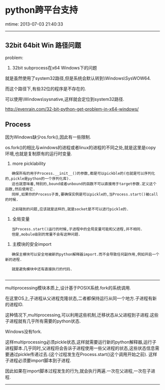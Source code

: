 = python跨平台支持 =
mtime: 2013-07-03 21:40:33 
----
== 32bit 64bit Win 路径问题 ==

problem:

# 32bit subprocess在x64 Windows下的问题
就是虽然使用了system32路径,但是系统会默认转到\Windows\SysWOW64.

而这个路径下,有些32位的程序是不存在的.

可以使用\Windows\sysnative,这样就会定位到system32路径.

[[http://evenrain.com/32-bit-python-get-problem-in-x64-windows/]]
== Process ==

因为Windows缺少os.fork(),因此有一些限制.

os.fork()的相比与windows的进程或者linux的进程的不同之处,就是这里是copy环境,也就是复制原有的运行时变量.

# more picklability
    确保所有的用于Process.__init__()的参数,都是可以pickble的(也就是可以序列化的,pickle是python的一个序列化库).
    这也就意味着,特别的,bound或者unbound的函数不可以直接用于target参数.定义这个函数,然后使用它.
    同样,如果你的Process子类,要确保实例是可以pickle的,当Process.start()被call的时候.

    之前碰到的问题,应该就是这样的,就是socket是不可以进行pickle的.


# 全局变量
    当Process.start()运行的时候,子进程中的全局变量可能和父进程,并不相同.
    但是,mobule级别的常量不会有这种问题.

# 主模块的安全import
    确保主模块可以安全地被新的python解释器import.而不会导致任何副作用,例如开启一个新的进程.

    就是避免模块中还有直接执行的代码.
    
-----

multiprocessing模块本质上,设计基于POSIX系统.fork的系统调用.

在这里OS上,子进程从父进程克隆状态,二者都保持运行从同一个地方.子进程有新的进程ID.

这种情况下,multiprocessing,可以利用这些机制,迁移状态从父进程到子进程.这些子进程就有几乎所有需要的python状态.

Windows没有fork.

这样multiprocessing必须pickle状态,这样就需要运行新的python解释器,运行子进程脚本.几乎同时,父进程将会告诉子进程使用一些父进程的状态,这些状态信息需要通过pickle传递过去.(这个过程发生在Process.start()这个调用开始之前).
这样子进程必须要import脚本到子进程.

因此如果在import脚本过程发生的行为,就会执行两遍.一次在父进程,一次在子进程.

----
